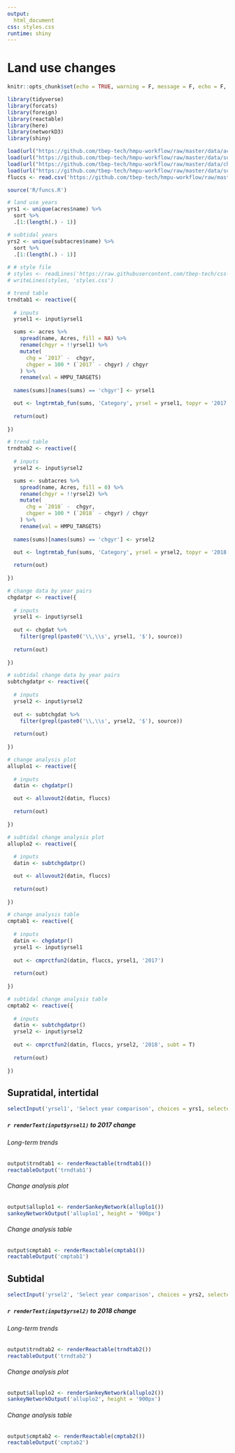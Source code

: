 ```yaml
---
output: 
  html_document
css: styles.css
runtime: shiny
---
```

  
# Land use changes {.tabset}
  
```r
knitr::opts_chunk$set(echo = TRUE, warning = F, message = F, echo = F, fig.path = 'figs/', dev.args = list(family = 'serif'), fig.path = 'figures/')

library(tidyverse)
library(forcats)
library(foreign)
library(reactable)
library(here)
library(networkD3)
library(shiny)

load(url("https://github.com/tbep-tech/hmpu-workflow/raw/master/data/acres.RData"))
load(url("https://github.com/tbep-tech/hmpu-workflow/raw/master/data/subtacres.RData"))
load(url("https://github.com/tbep-tech/hmpu-workflow/raw/master/data/chgdat.RData"))
load(url("https://github.com/tbep-tech/hmpu-workflow/raw/master/data/subtchgdat.RData"))
fluccs <- read.csv('https://github.com/tbep-tech/hmpu-workflow/raw/master/data/FLUCCShabsclass.csv', stringsAsFactors = F)

source('R/funcs.R')

# land use years
yrs1 <- unique(acres$name) %>% 
  sort %>% 
  .[1:(length(.) - 1)]

# subtidal years
yrs2 <- unique(subtacres$name) %>% 
  sort %>% 
  .[1:(length(.) - 1)]
 
# # style file
# styles <- readLines('https://raw.githubusercontent.com/tbep-tech/css-styling/master/styles.css')
# writeLines(styles, 'styles.css')
```

```r
# trend table
trndtab1 <- reactive({
  
  # inputs
  yrsel1 <- input$yrsel1

  sums <- acres %>%
    spread(name, Acres, fill = NA) %>% 
    rename(chgyr = !!yrsel1) %>% 
    mutate(
      chg = `2017` -  chgyr,
      chgper = 100 * (`2017` - chgyr) / chgyr
    ) %>% 
    rename(val = HMPU_TARGETS)
  
  names(sums)[names(sums) == 'chgyr'] <- yrsel1

  out <- lngtrmtab_fun(sums, 'Category', yrsel = yrsel1, topyr = '2017')
  
  return(out)
  
})

# trend table
trndtab2 <- reactive({
  
  # inputs
  yrsel2 <- input$yrsel2

  sums <- subtacres %>%
    spread(name, Acres, fill = 0) %>% 
    rename(chgyr = !!yrsel2) %>% 
    mutate(
      chg = `2018` -  chgyr,
      chgper = 100 * (`2018` - chgyr) / chgyr
    ) %>% 
    rename(val = HMPU_TARGETS)
  
  names(sums)[names(sums) == 'chgyr'] <- yrsel2

  out <- lngtrmtab_fun(sums, 'Category', yrsel = yrsel2, topyr = '2018')
  
  return(out)
  
})

# change data by year pairs
chgdatpr <- reactive({
  
  # inputs
  yrsel1 <- input$yrsel1
  
  out <- chgdat %>% 
    filter(grepl(paste0('\\,\\s', yrsel1, '$'), source))
  
  return(out)
  
})

# subtidal change data by year pairs
subtchgdatpr <- reactive({
  
  # inputs
  yrsel2 <- input$yrsel2
  
  out <- subtchgdat %>% 
    filter(grepl(paste0('\\,\\s', yrsel2, '$'), source))
  
  return(out)
  
})

# change analysis plot
alluplo1 <- reactive({
  
  # inputs
  datin <- chgdatpr()

  out <- alluvout2(datin, fluccs)
  
  return(out)
  
})

# subtidal change analysis plot
alluplo2 <- reactive({
  
  # inputs
  datin <- subtchgdatpr()

  out <- alluvout2(datin, fluccs)
  
  return(out)
  
})

# change analysis table
cmptab1 <- reactive({
  
  # inputs
  datin <- chgdatpr()
  yrsel1 <- input$yrsel1
  
  out <- cmprctfun2(datin, fluccs, yrsel1, '2017')
  
  return(out)
  
})

# subtidal change analysis table
cmptab2 <- reactive({
  
  # inputs
  datin <- subtchgdatpr()
  yrsel2 <- input$yrsel2
  
  out <- cmprctfun2(datin, fluccs, yrsel2, '2018', subt = T)
  
  return(out)
  
})
```

## Supratidal, intertidal

```r
selectInput('yrsel1', 'Select year comparison', choices = yrs1, selected = yrs1[1])
```

##### `r renderText(input$yrsel1)` to 2017 change {.tabset .tabset-pills} 

###### Long-term trends

```r
output$trndtab1 <- renderReactable(trndtab1())
reactableOutput('trndtab1')
```

###### Change analysis plot 

```r
output$alluplo1 <- renderSankeyNetwork(alluplo1())
sankeyNetworkOutput('alluplo1', height = '900px')
```

###### Change analysis table

```r
output$cmptab1 <- renderReactable(cmptab1())
reactableOutput('cmptab1')
```

## Subtidal

```r
selectInput('yrsel2', 'Select year comparison', choices = yrs2, selected = yrs2[1])
```

##### `r renderText(input$yrsel2)` to 2018 change {.tabset .tabset-pills} 

###### Long-term trends

```r
output$trndtab2 <- renderReactable(trndtab2())
reactableOutput('trndtab2')
```

###### Change analysis plot

```r
output$alluplo2 <- renderSankeyNetwork(alluplo2())
sankeyNetworkOutput('alluplo2', height = '900px')
```

###### Change analysis table

```r
output$cmptab2 <- renderReactable(cmptab2())
reactableOutput('cmptab2')
```

